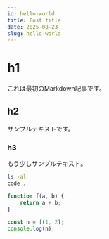 ```yaml
---
id: hello-world
title: Post title
date: 2025-08-23
slug: hello-world
---
```


# h1

これは最初のMarkdown記事です。

## h2

サンプルテキストです。

### h3

もう少しサンプルテキスト。

```bash
ls -al
code .
```

```js
function f(a, b) {
    return a + b;
}

const n = f(1, 2);
console.log(n);
```

